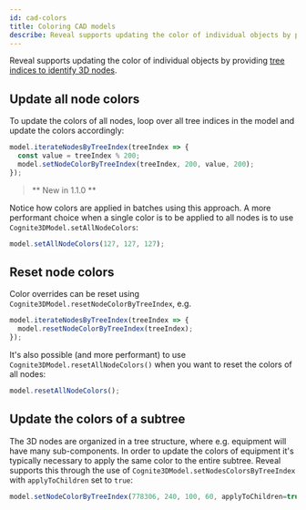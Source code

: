 ```yaml
---
id: cad-colors
title: Coloring CAD models
describe: Reveal supports updating the color of individual objects by providing tree indices to identify 3D nodes.
---
```



Reveal supports updating the color of individual objects by providing [tree indices to identify 3D nodes](../concepts.md).

<DemoWrapper name="Cognite3DViewerDemo" />

## Update all node colors

To update the colors of all nodes, loop over all tree indices in the model and update the colors
accordingly:

```jsx runnable-1x
model.iterateNodesByTreeIndex(treeIndex => {
  const value = treeIndex % 200;
  model.setNodeColorByTreeIndex(treeIndex, 200, value, 200);
});
```

> ** New in 1.1.0 **

Notice how colors are applied in batches using this approach. A more performant choice when a single color is
to be applied to all nodes is to use `Cognite3DModel.setAllNodeColors`:

```jsx runnable-1x
model.setAllNodeColors(127, 127, 127);
```

## Reset node colors

Color overrides can be reset using `Cognite3DModel.resetNodeColorByTreeIndex`, e.g.

```jsx runnable-1x
model.iterateNodesByTreeIndex(treeIndex => {
  model.resetNodeColorByTreeIndex(treeIndex);
});
```

It's also possible (and more performant) to use `Cognite3DModel.resetAllNodeColors()` when
you want to reset the colors of all nodes:

```jsx runnable-1x
model.resetAllNodeColors();
```

## Update the colors of a subtree

The 3D nodes are organized in a tree structure, where e.g. equipment will have many sub-components. In
order to update the colors of equipment it's typically necessary to apply the same color to the entire
subtree. Reveal supports this through the use of `Cognite3DModel.setNodesColorsByTreeIndex` with `applyToChildren`
set to `true`:

```jsx runnable-1x
model.setNodeColorByTreeIndex(778306, 240, 100, 60, applyToChildren=true);
```
